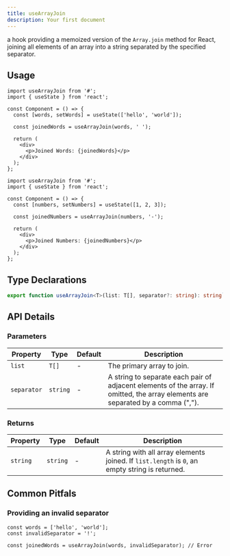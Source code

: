 ```yaml
---
title: useArrayJoin
description: Your first document
---
```


a hook providing a memoized version of the `Array.join` method for React, joining all elements of an array into a string separated by the specified separator.

## Usage

```tsx
import useArrayJoin from '#';
import { useState } from 'react';

const Component = () => {
  const [words, setWords] = useState(['hello', 'world']);

  const joinedWords = useArrayJoin(words, ' ');

  return (
    <div>
      <p>Joined Words: {joinedWords}</p>
    </div>
  );
};
```

```tsx
import useArrayJoin from '#';
import { useState } from 'react';

const Component = () => {
  const [numbers, setNumbers] = useState([1, 2, 3]);

  const joinedNumbers = useArrayJoin(numbers, '-');

  return (
    <div>
      <p>Joined Numbers: {joinedNumbers}</p>
    </div>
  );
};
```

## Type Declarations

````typescript
export function useArrayJoin<T>(list: T[], separator?: string): string```
````

## API Details

### Parameters

| Property    | Type     | Default | Description                                                                                                                      |
| ----------- | -------- | ------- | -------------------------------------------------------------------------------------------------------------------------------- |
| `list`      | `T[]`    | -       | The primary array to join.                                                                                                       |
| `separator` | `string` | -       | A string to separate each pair of adjacent elements of the array. If omitted, the array elements are separated by a comma (","). |

### Returns

| Property | Type     | Default | Description                                                                                    |
| -------- | -------- | ------- | ---------------------------------------------------------------------------------------------- |
| `string` | `string` | -       | A string with all array elements joined. If `list.length` is `0`, an empty string is returned. |

## Common Pitfals

### Providing an invalid separator

```tsx
const words = ['hello', 'world'];
const invalidSeparator = '!';

const joinedWords = useArrayJoin(words, invalidSeparator); // Error
```
